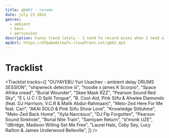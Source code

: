 ```yaml
---
title: gb#62 - noname
date: july 23 2024
genres:
  - ambient
  - bass
  - percussion
description: Funny trend lately - I tend to record mixes when I need a break from wrangling code.
mp3Url: https://dtbwbe0itow7v.cloudfront.net/gb62.mp3
---
```


# Tracklist
<Tracklist
tracks={[
"OUYAYEBU	Yuri Usachev - ambient delay DRUMS SESSION",
"shipwreck detective	iii",
"hoodie x james K	Scorpio",
"Space Afrika	oread",
"Burial	Wounder",
"Skee Mask	RZZ",
"Pearson Sound	Red Sky",
"E L U C I D	Split Tongue",
"B. Cool-Aid, Pink Siifu & Ahwlee	Diamonds (feat. DJ Harrison, V.C.R & Malik Abdul-Rahmaan)",
"Melo-Zed	Here For Me feat. Cari",
"AKAI SOLO & Pink Siifu	Show Love",
"Knxwledge	Stilluhme",
"Melo-Zed	Back Home",
"Xyla	Narcissus",
"DJ Flp	Forgotten",
"Pearson Sound	Sinkhole",
"Burial	Nite Train",
"Samiyam	Return",
"d'monk	UZE",
"dBridge, Madison Willing	Set Me Free",
"Laurel Halo, Coby Sey, Lucy Railton & James Underwood	Belleville",
]}
/>